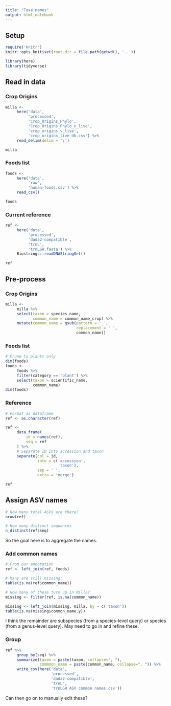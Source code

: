 ```yaml
---
title: "Taxa names"
output: html_notebook
---
```


## Setup
```r
require('knitr')
knitr::opts_knit$set(root.dir = file.path(getwd(), '..'))
```

```r
library(here)
library(tidyverse)
```

## Read in data

### Crop Origins

```r
milla <- 
     here('data',
          'processed',
          'Crop_Origins_Phylo',
          'Crop_Origins_Phylo_v_live',
          'crop_origins_v_live',
          'crop_origins_live_db.csv') %>% 
     read_delim(delim = ';')

milla
```

### Foods list

```r
foods <- 
     here('data',
          'raw',
          'human-foods.csv') %>% 
     read_csv()

foods
```

### Current reference

```r
ref <- 
     here('data',
          'processed',
          'dada2-compatible',
          'trnL',
          'trnLGH.fasta') %>% 
     Biostrings::readDNAStringSet()

ref
```

## Pre-process

### Crop Origins

```r
milla <- 
     milla %>% 
     select(taxon = species_name,
            common_name = common_name_crop) %>% 
     mutate(common_name = gsub(pattern = '_',
                               replacement = ' ',
                               common_name))
```

### Foods list

```r
# Prune to plants only
dim(foods)
foods <- 
     foods %>% 
     filter(category == 'plant') %>% 
     select(taxon = scientific_name,
            common_name)
dim(foods)
```

### Reference

```r
# Format as dataframe
ref <- as.character(ref)

ref <- 
     data.frame(
         id = names(ref),
         seq = ref
     ) %>% 
     # Separate ID into accession and taxon
     separate(col = id,
              into = c('accession',
                       'taxon'),
              sep = ' ',
              extra = 'merge')

ref
```

## Assign ASV names

```r
# How many total ASVs are there?
nrow(ref)
```

```r
# How many distinct sequences
n_distinct(ref$seq)
```

So the goal here is to aggregate the names.

### Add common names
```r
# From our annotation
ref <- left_join(ref, foods)
```

```r
# Many are still missing:
table(is.na(ref$common_name))
```

```r
# How many of these turn up in Milla?
missing <- filter(ref, is.na(common_name))

missing <- left_join(missing, milla, by = c('taxon'))
table(is.na(missing$common_name.y))
```

I think the remainder are subspecies (from a species-level query) or species (from a genus-level query). May need to go in and refine these.

### Group

```r
ref %>% 
     group_by(seq) %>% 
     summarize(taxon = paste(taxon, collapse=", "),
               commmon_name = paste(common_name, collapse=", ")) %>% 
     write_csv(here('data',
                    'processed',
                    'dada2-compatible',
                    'trnL',
                    'trnLGH ASV common names.csv'))
```

Can then go on to manually edit these?